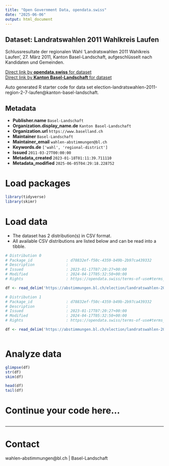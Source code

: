 ```yaml
---
title: "Open Government Data, opendata.swiss"
date: "2025-06-06"
output: html_document
---
```


## Dataset: Landratswahlen 2011 Wahlkreis Laufen

Schlussresultate der regionalen Wahl 'Landratswahlen 2011 Wahlkreis Laufen', 27. März 2011, Kanton Basel-Landschaft, aufgeschlüsselt nach Kandidaten und Gemeinden.

[Direct link by **opendata.swiss** for dataset](https://opendata.swiss/de/dataset/landratswahlen-2011-wahlkreis-laufen)<br>
[Direct link by **Kanton Basel-Landschaft** for dataset](https://abstimmungen.bl.ch/election/landratswahlen-2011-region-2-7-laufen/data)

Auto generated R starter code for data set election-landratswahlen-2011-region-2-7-laufen@kanton-basel-landschaft.

## Metadata

- **Publisher.name** `Basel-Landschaft`
- **Organization.display_name.de** `Kanton Basel-Landschaft`
- **Organization.url** `https://www.baselland.ch`
- **Maintainer** `Basel-Landschaft`
- **Maintainer_email** `wahlen-abstimmungen@bl.ch`
- **Keywords.de** `['wahl', 'regional-district']`
- **Issued** `2011-03-27T00:00:00`
- **Metadata_created** `2023-01-18T01:11:39.711110`
- **Metadata_modified** `2025-06-05T04:29:18.228752`


# Load packages

```r

library(tidyverse)
library(skimr)

```

# Load data

-   The dataset has 2 distribution(s) in CSV format.
-   All available CSV distributions are listed below and can be read into a tibble.

```r

# Distribution 0
# Package_id               : d78832ef-f50c-4359-b49b-2b97ca439332
# Description              : 
# Issued                   : 2023-01-17T07:20:27+00:00
# Modified                 : 2024-04-17T05:32:50+00:00
# Rights                   : https://opendata.swiss/terms-of-use#terms_by

df <- read_delim('https://abstimmungen.bl.ch/election/landratswahlen-2011-region-2-7-laufen/data-parties-csv')

# Distribution 1
# Package_id               : d78832ef-f50c-4359-b49b-2b97ca439332
# Description              : 
# Issued                   : 2023-01-17T07:20:27+00:00
# Modified                 : 2024-04-17T05:32:50+00:00
# Rights                   : https://opendata.swiss/terms-of-use#terms_by

df <- read_delim('https://abstimmungen.bl.ch/election/landratswahlen-2011-region-2-7-laufen/data-csv')



```

# Analyze data

```r

glimpse(df)
str(df)
skim(df)

head(df)
tail(df)

```

# Continue your code here...

```r

```

------------------------------------------------------------------------

# Contact

wahlen-abstimmungen@bl.ch | Basel-Landschaft
